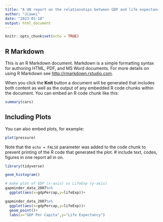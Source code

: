 ```yaml
---
title: "A UN report on the relationships between GDP and life expectancy and CO2"
author: "Jiawei"
date: "2023-01-18"
output: html_document
---
```


```r
knitr::opts_chunk$set(echo = TRUE)
```

## R Markdown

This is an R Markdown document. Markdown is a simple formatting syntax for authoring HTML, PDF, and MS Word documents. For more details on using R Markdown see <http://rmarkdown.rstudio.com>.

When you click the **Knit** button a document will be generated that includes both content as well as the output of any embedded R code chunks within the document. You can embed an R code chunk like this:

```r
summary(cars)
```

## Including Plots

You can also embed plots, for example:

```r
plot(pressure)
```

Note that the `echo = FALSE` parameter was added to the code chunk to prevent printing of the R code that generated the plot.
# include text, codes, figures in one report all in on.

```r
library(tidyverse)
```



```r
geom_histogram()
```

```r
# make plot of GDP (x-axis) vs LifeExp (y-axis)
gapminder_data_2007%>%
  ggplot(aes(x=gdpPercap,y=lifeExp))+
```


```r
gapminder_data_2007%>%
  ggplot(aes(x=gdpPercap,y=lifeExp))+
  geom_point()+
  labs(x="GDP Per Capita",y="Life Expectancy")

```


